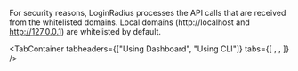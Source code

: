 
For security reasons, LoginRadius processes the API calls that are received from the whitelisted domains. Local domains (http://localhost and http://127.0.0.1) are whitelisted by default.

<TabContainer
  tabheaders={["Using Dashboard", "Using CLI"]}
  tabs={[
    <Tab>
      <Dashboard />
    </Tab>,
    <Tab>
      <CLI />
    </Tab>,
  ]}
/>

